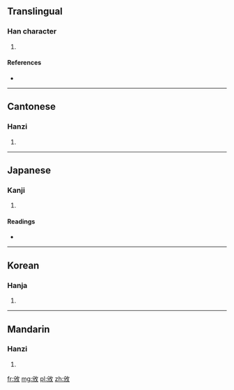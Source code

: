 ==Translingual==

===Han character===
{{Han char|rn=66|rad=攴|as=04|sn=8|four=8824<sub>0</sub>|canj=金竹人大 (CHOK)}}

# {{defn|Han|sort=攴04}}

====References====
* {{Han ref|kx=0468.210|dkj=13126|dj=0817.110|hdz=21451.090|uh=653D|ud=25917|bh=CCC1|bd=52417}}

----

==Cantonese==

===Hanzi===
{{yue-hanzi|jyut=|y=ban1}}

# {{defn|Cantonese|sort=攴04}}

----

==Japanese==

===Kanji===
{{ja-kanji|grade=|rs=攴04}}

# {{defn|Japanese|sort=攴04}}

====Readings====
* {{ja-readings|on=[[はん]] (han), [[ひん]] (hin)|kun=[[わける]] (wakeru)}}

----

==Korean==

===Hanja===
{{ko-hanja|hangeul=반|eumhun=|rv=ban|mr=pan|y=pan}}

# {{defn|Korean|sort=攴04}}

----

==Mandarin==

===Hanzi===
{{cmn-hanzi|pin=[[bān]] ([[ban1]])|wg=pan<sup>1</sup>}}

# {{defn|Mandarin|sort=攴04}}

[[fr:攽]]
[[mg:攽]]
[[pl:攽]]
[[zh:攽]]
